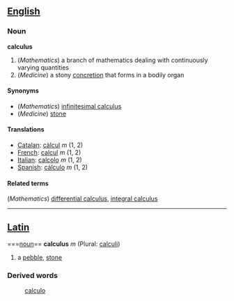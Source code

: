 ==[[English]]==
===Noun===
'''calculus'''

#(''Mathematics'') a branch of mathematics dealing with continuously varying quantities
#(''Medicine'') a stony [[concretion]] that forms in a bodily organ

====Synonyms====
*(''Mathematics'') [[infinitesimal calculus]]
*(''Medicine'') [[stone]]

====Translations====
*[[Catalan]]: [[càlcul]] ''m'' (1, 2)
*[[French]]: [[calcul]] ''m'' (1, 2)
*[[Italian]]: [[calcolo]] ''m'' (1, 2)
*[[Spanish]]: [[cálculo]] ''m'' (1, 2)

====Related terms====
(''Mathematics'') [[differential calculus]], [[integral calculus]]

----
==[[Latin]]==
===[[noun]]==
'''calculus''' ''m'' (Plural: [[calculi]])

#a [[pebble]], [[stone]]
===Derived words===
: [[calculo]]